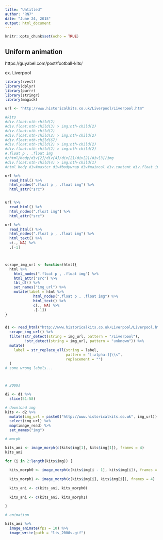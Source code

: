 ```yaml
---
title: "Untitled"
author: "RN7"
date: "June 24, 2018"
output: html_document
---
```


```r
knitr::opts_chunk$set(echo = TRUE)
```

## Uniform animation
https://guyabel.com/post/football-kits/

ex. Liverpool 


```r
library(rvest)
library(dplyr)
library(purrr)
library(stringr)
library(magick)

url <- "http://www.historicalkits.co.uk/Liverpool/Liverpool.htm"

#kits
#div.float:nth-child(2)
#div.float:nth-child(3) > img:nth-child(2)
#div.float:nth-child(2)
#div.float:nth-child(2) > img:nth-child(2)
#div.float:nth-child(67)
#div.float:nth-child(2) > img:nth-child(2)
#div.float:nth-child(2) > img:nth-child(2)
#.float p , .float img
#/html/body/div[2]/div[4]/div[2]/div[2]/div[3]/img
#div.float:nth-child(4) > img:nth-child(1)
#html body div#master div#bodywrap div#maincol div.content div.float img

url %>% 
  read_html() %>% 
  html_nodes(".float p , .float img") %>% 
  html_attr("src")


url %>% 
  read_html() %>% 
  html_nodes(".float img") %>% 
  html_attr("src")

url %>% 
  read_html() %>% 
  html_nodes(".float p , .float img") %>% 
  html_text() %>% 
  c(., NA) %>% 
  .[-1]



scrape_img_url <- function(html){
  html %>%
    html_nodes(".float p , .float img") %>%
    html_attr("src") %>%
    tbl_df() %>%
    set_names("img_url") %>%
    mutate(label = html %>% 
             html_nodes(".float p , .float img") %>%
             html_text() %>%
             c(., NA) %>%
             .[-1])
}


d1 <- read_html("http://www.historicalkits.co.uk/Liverpool/Liverpool.htm") %>%
  scrape_img_url() %>%
  filter(str_detect(string = img_url, pattern = "/Liverpool"),
         !str_detect(string = img_url, pattern = "unknown")) %>%
  mutate(
    label = str_replace_all(string = label,
                            pattern = "[:alpha:]|\\s", 
                            replacement = "")
  )
# some wrong labels... 



# 2000s

d2 <- d1 %>% 
  slice(51:58)

# download img
kits <- d2 %>% 
  mutate(img_url = paste0("http://www.historicalkits.co.uk", img_url)) %>% 
  select(img_url) %>% 
  map(image_read) %>% 
  set_names("img")

# morph

kits_ani <- image_morph(c(kits$img[1], kits$img[1]), frames = 4)
kits_ani

for (i in 2:length(kits$img)) {
  
  kits_morph0 <- image_morph(c(kits$img[i - 1], kits$img[i]), frames = 4)
  
  kits_morph1 <- image_morph(c(kits$img[i], kits$img[i]), frames = 4)
  
  kits_ani <- c(kits_ani, kits_morph0)
  
  kits_ani <- c(kits_ani, kits_morph1)
  
}

# animation

kits_ani %>% 
  image_animate(fps = 10) %>% 
  image_write(path = "liv_2000s.gif")



```


































